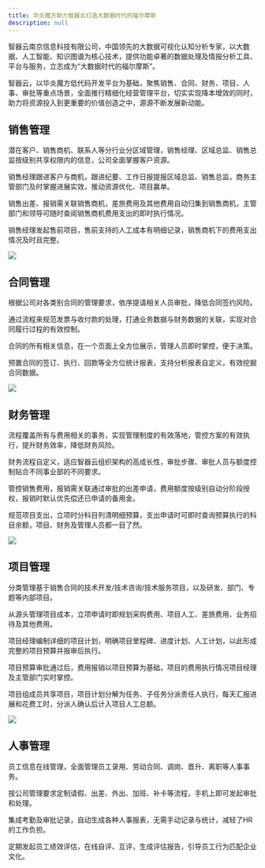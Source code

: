 ```yaml
---
title: 华炎魔方助力智器云打造大数据时代的福尔摩斯
description: null
---
```


智器云南京信息科技有限公司，中国领先的大数据可视化认知分析专家，以大数据、人工智能、知识图谱为核心技术，提供功能卓著的数据处理及情报分析工具、平台与服务，立志成为“大数据时代的福尔摩斯”。

智器云，以华炎魔方低代码开发平台为基础，聚焦销售、合同、财务、项目、人事、审批等重点场景，全面推行精细化经营管理平台，切实实现降本增效的同时，助力将资源投入到更重要的价值创造之中，源源不断发展新动能。

## 销售管理

潜在客户、销售商机、联系人等分行业分区域管理，销售经理、区域总监、销售总监按级别共享权限内的信息，公司全面掌握客户资源。

销售经理跟进客户与商机，跟进纪要、工作日报提报区域总监、销售总监，商务主管部门及时掌握进展实效，推动资源优化、项目赢单。

销售出差、报销需关联销售商机，差旅费用及其他费用自动归集到销售商机，主管部门和领导可随时查阅销售商机费用支出的即时执行情况。

销售经理发起售前项目，售前支持的人工成本有明细记录，销售商机下的费用支出情况及时且完整。

 ![](https://console.steedos.cn/api/files/images/CAMLgy5QMxh74DdPp)

## 合同管理

根据公司对各类别合同的管理要求，依序提请相关人员审批，降低合同签约风险。

通过流程来规范发票与收付款的处理，打通业务数据与财务数据的关联，实现对合同履行过程的有效控制。

合同的所有相关信息，在一个页面上全方位展示，管理人员即时掌控，便于决策。

预置合同的签订、执行、回款等全方位统计报表，支持分析报表自定义，有效挖掘合同数据。

 ![](https://console.steedos.cn/api/files/images/7mgiMJQZgWE2tzRBH)

## 财务管理

流程覆盖所有与费用相关的事务，实现管理制度的有效落地，管控方案的有效执行，提升财务效率，降低财务风险。

财务流程自定义，适应智器云组织架构的高成长性，审批步骤、审批人员与额度控制贴合不同事业部的不同要求。

管控销售费用，报销需关联通过审批的出差申请，费用额度按级别自动分阶段授权，报销时默认优先偿还已申请的备用金。

规范项目支出，立项时分科目列清明细预算，支出申请时可即时查询预算执行的科目余额，项目、财务及管理人员都一目了然。

 ![](https://console.steedos.cn/api/files/images/wGwqu2wch5FfEPNSL)

## 项目管理

分类管理基于销售合同的技术开发/技术咨询/技术服务项目，以及研发、部门、专题等内部项目。

从源头管理项目成本，立项申请时即规划采购费用、项目人工、差旅费用、业务招待及其他费用。

项目经理编制详细的项目计划，明确项目里程碑、进度计划、人工计划，以此形成完整的项目预算并报审后执行。

项目预算审批通过后，费用报销以项目预算为基础，项目的费用执行情况项目经理及主管部门实时掌控。

项目组成员共享项目，项目计划分解为任务、子任务分派责任人执行，每天汇报进展和花费工时，分派人确认后计入项目人工总额。

 ![](https://console.steedos.cn/api/files/images/FgTBqrGxyPu2E2MwH)

## 人事管理

员工信息在线管理，全面管理员工录用、劳动合同、调岗、晋升、离职等人事事务。

按公司管理要求定制请假、出差、外出、加班、补卡等流程，手机上即可发起审批和处理。

集成考勤及审批记录，自动生成各种人事报表，无需手动记录与统计，减轻了HR的工作负担。

定期发起员工绩效评估，在线自评、互评，生成评估报告，引导员工行为匹配企业文化。